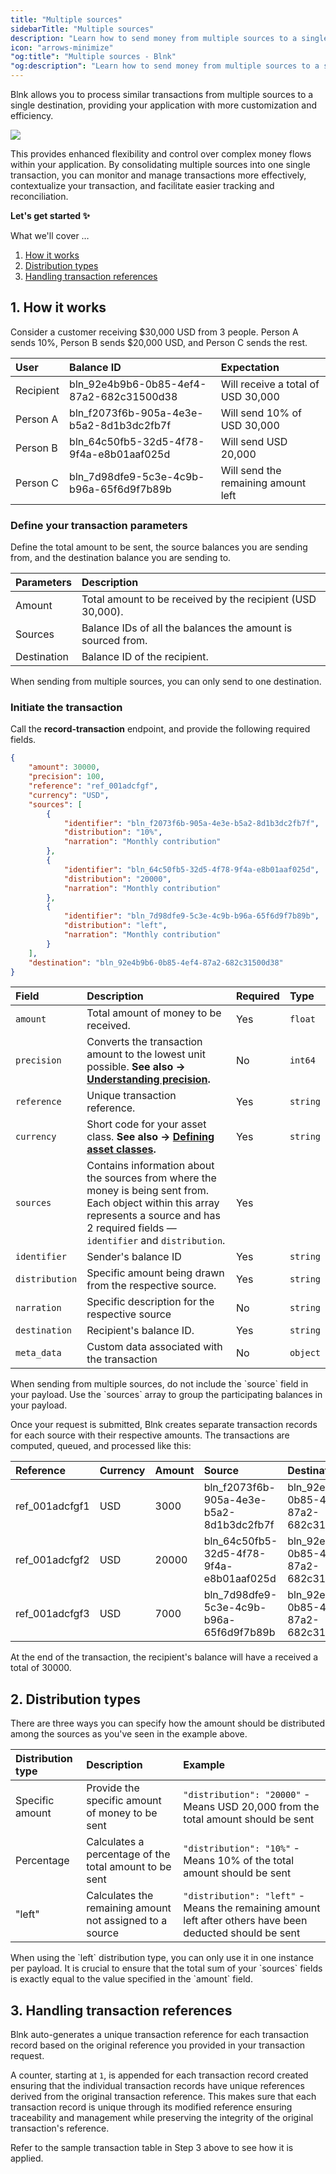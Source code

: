 ```yaml
---
title: "Multiple sources"
sidebarTitle: "Multiple sources"
description: "Learn how to send money from multiple sources to a single destination."
icon: "arrows-minimize"
"og:title": "Multiple sources - Blnk"
"og:description": "Learn how to send money from multiple sources to a single destination."
---
```



Blnk allows you to process similar transactions from multiple sources to a single destination, providing your application with more customization and efficiency.

<Frame caption="Simplified flow of how multiple sources work">
	<img src="/images/multiple-sources.png" />
</Frame>

This provides enhanced flexibility and control over complex money flows within your application. By consolidating multiple sources into one single transaction, you can monitor and manage transactions more effectively, contextualize your transaction, and facilitate easier tracking and reconciliation.

<CardGroup>
    <Card title="Multiple destinations" href="multiple-destinations" iconType="duotone" icon="arrows-maximize"></Card>
</CardGroup>

**Let's get started ✨**

What we'll cover …

1. [How it works](#1-how-it-works)
2. [Distribution types](#2-distribution-types)
3. [Handling transaction references](#3-handling-transaction-references)

## 1. How it works

Consider a customer receiving $30,000 USD from 3 people. Person A sends 10%, Person B sends $20,000 USD, and Person C sends the rest.

| User | Balance ID | Expectation
| :--- | :--- | :--- |
| Recipient | bln_92e4b9b6-0b85-4ef4-87a2-682c31500d38 | Will receive a total of USD 30,000
| Person A | bln_f2073f6b-905a-4e3e-b5a2-8d1b3dc2fb7f | Will send 10% of USD 30,000
| Person B | bln_64c50fb5-32d5-4f78-9f4a-e8b01aaf025d | Will send USD 20,000
| Person C | bln_7d98dfe9-5c3e-4c9b-b96a-65f6d9f7b89b | Will send the remaining amount left

### Define your transaction parameters

Define the total amount to be sent, the source balances you are sending from, and the destination balance you are sending to.

| Parameters | Description
| :--- | :--- |
| Amount| Total amount to be received by the recipient (USD 30,000).
|Sources| Balance IDs of all the balances the amount is sourced from.
|Destination| Balance ID of the recipient.

<Warning>
    When sending from multiple sources, you can only send to one destination.
</Warning>

### Initiate the transaction

Call the **record-transaction** endpoint, and provide the following required fields.

```json Request
{
    "amount": 30000,
    "precision": 100,
    "reference": "ref_001adcfgf",
    "currency": "USD",
    "sources": [
        {
            "identifier": "bln_f2073f6b-905a-4e3e-b5a2-8d1b3dc2fb7f",
            "distribution": "10%",
            "narration": "Monthly contribution"
        },
        {
            "identifier": "bln_64c50fb5-32d5-4f78-9f4a-e8b01aaf025d",
            "distribution": "20000",
            "narration": "Monthly contribution"
        },
        {
            "identifier": "bln_7d98dfe9-5c3e-4c9b-b96a-65f6d9f7b89b",
            "distribution": "left",
            "narration": "Monthly contribution"
        }
    ],
    "destination": "bln_92e4b9b6-0b85-4ef4-87a2-682c31500d38"
}
```

| Field | Description | Required | Type
| :--- | :--- | :--- | :---
|`amount`| Total amount of money to be received. | Yes | `float`
| `precision` | Converts the transaction amount to the lowest unit possible. **See also → [Understanding precision](precision).** | No | `int64`
|`reference`| Unique transaction reference. | Yes | `string`
| `currency`| Short code for your asset class. **See also → [Defining asset classes](../guide/asset-classes).** |Yes|`string`
| `sources`| Contains information about the sources from where the money is being sent from. Each object within this array represents a source and has 2 required fields — `identifier` and `distribution`. | Yes
|`identifier`| Sender's balance ID | Yes | `string`
| `distribution`|Specific amount being drawn from the respective source. | Yes | `string`
|`narration`| Specific description for the respective source | No | `string`
|`destination`| Recipient's balance ID. | Yes | `string`
| `meta_data` | Custom data associated with the transaction | No | `object`

<Warning>
    When sending from multiple sources, do not include the `source` field in your payload. Use the `sources` array to group the participating balances in your payload.
</Warning>

Once your request is submitted, Blnk creates separate transaction records for each source with their respective amounts. The transactions are computed, queued, and processed like this:

| Reference | Currency | Amount | Source | Destination
| :--- | :--- | :--- | :--- | :--- |
| ref_001adcfgf1 | USD | 3000 | bln_f2073f6b-905a-4e3e-b5a2-8d1b3dc2fb7f | bln_92e4b9b6-0b85-4ef4-87a2-682c31500d38
| ref_001adcfgf2 | USD | 20000 | bln_64c50fb5-32d5-4f78-9f4a-e8b01aaf025d | bln_92e4b9b6-0b85-4ef4-87a2-682c31500d38
| ref_001adcfgf3 | USD | 7000 | bln_7d98dfe9-5c3e-4c9b-b96a-65f6d9f7b89b | bln_92e4b9b6-0b85-4ef4-87a2-682c31500d38

At the end of the transaction, the recipient's balance will have a received a total of 30000.

## 2. Distribution types

There are three ways you can specify how the amount should be distributed among the sources as you've seen in the example above.

| Distribution type | Description | Example
| :--- | :--- | :--- |
| Specific amount | Provide the specific amount of money to be sent | `"distribution": "20000"` - Means USD 20,000 from the total amount should be sent
| Percentage | Calculates a percentage of the total amount to be sent | `"distribution": "10%"` - Means 10% of the total amount should be sent
| "left" | Calculates the remaining amount not assigned to a source | `"distribution": "left"` - Means the remaining amount left after others have been deducted should be sent

<Warning>
    When using the `left` distribution type, you can only use it in one instance per payload.
</Warning>

<Warning>
    It is crucial to ensure that the total sum of your `sources` fields is exactly equal to the value specified in the `amount` field.
</Warning>

## 3. Handling transaction references

Blnk auto-generates a unique transaction reference for each transaction record based on the original reference you provided in your transaction request. 

A counter, starting at `1`, is appended for each transaction record created ensuring that the individual transaction records have unique references derived from the original transaction reference. This makes sure that each transaction record is unique through its modified reference ensuring traceability and management while preserving the integrity of the original transaction's reference.

<Tip>
    Refer to the sample transaction table in Step 3 above to see how it is applied.
</Tip>

<NeedHelp />
